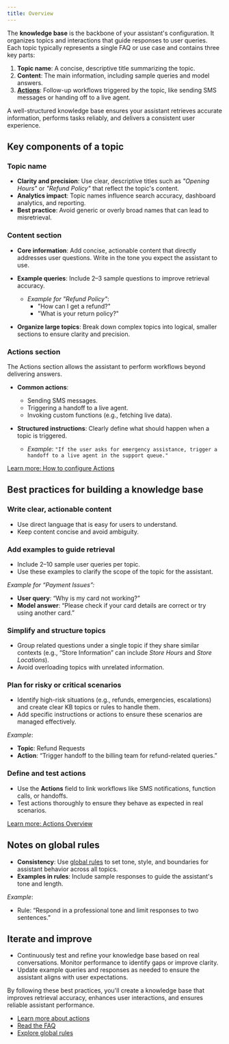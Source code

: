 ```yaml
---
title: Overview
---
```


The **knowledge base** is the backbone of your assistant's configuration. It organizes topics and interactions that guide responses to user queries. Each topic typically represents a single FAQ or use case and contains three key parts:

1. **Topic name**: A concise, descriptive title summarizing the topic.
2. **Content**: The main information, including sample queries and model answers.
3. [**Actions**](./how-to-setup-action/introduction): Follow-up workflows triggered by the topic, like sending SMS messages or handing off to a live agent.

A well-structured knowledge base ensures your assistant retrieves accurate information, performs tasks reliably, and delivers a consistent user experience.

## Key components of a topic

### Topic name
- **Clarity and precision**: Use clear, descriptive titles such as *"Opening Hours"* or *"Refund Policy"* that reflect the topic's content.
- **Analytics impact**: Topic names influence search accuracy, dashboard analytics, and reporting.
- **Best practice**: Avoid generic or overly broad names that can lead to misretrieval.

### Content section
- **Core information**: Add concise, actionable content that directly addresses user questions. Write in the tone you expect the assistant to use.
- **Example queries**: Include 2–3 sample questions to improve retrieval accuracy.
  - *Example for "Refund Policy"*:
    - "How can I get a refund?"
    - "What is your return policy?"

- **Organize large topics**: Break down complex topics into logical, smaller sections to ensure clarity and precision.

### Actions section
The Actions section allows the assistant to perform workflows beyond delivering answers.

- **Common actions**:
  - Sending SMS messages.
  - Triggering a handoff to a live agent.
  - Invoking custom functions (e.g., fetching live data).

- **Structured instructions**: Clearly define what should happen when a topic is triggered.
  - *Example*:
    `"If the user asks for emergency assistance, trigger a handoff to a live agent in the support queue."`

[Learn more: How to configure Actions](./how-to-setup-action/introduction)

## Best practices for building a knowledge base

### Write clear, actionable content
- Use direct language that is easy for users to understand.
- Keep content concise and avoid ambiguity.

### Add examples to guide retrieval
- Include 2–10 sample user queries per topic.
- Use these examples to clarify the scope of the topic for the assistant.

*Example for “Payment Issues”:*
- **User query**: “Why is my card not working?”
- **Model answer**: “Please check if your card details are correct or try using another card.”

### Simplify and structure topics
- Group related questions under a single topic if they share similar contexts (e.g., “Store Information” can include *Store Hours* and *Store Locations*).
- Avoid overloading topics with unrelated information.

### Plan for risky or critical scenarios
- Identify high-risk situations (e.g., refunds, emergencies, escalations) and create clear KB topics or rules to handle them.
- Add specific instructions or actions to ensure these scenarios are managed effectively.

*Example*:
- **Topic**: Refund Requests
- **Action**: “Trigger handoff to the billing team for refund-related queries.”

### Define and test actions
- Use the **Actions** field to link workflows like SMS notifications, function calls, or handoffs.
- Test actions thoroughly to ensure they behave as expected in real scenarios.

[Learn more: Actions Overview](./how-to-setup-action/introduction)

## Notes on global rules

- **Consistency**: Use [global rules](/agent-settings/rules) to set tone, style, and boundaries for assistant behavior across all topics.
- **Examples in rules**: Include sample responses to guide the assistant's tone and length.

*Example*:
- Rule: “Respond in a professional tone and limit responses to two sentences.”

## Iterate and improve
- Continuously test and refine your knowledge base based on real conversations. Monitor performance to identify gaps or improve clarity.
- Update example queries and responses as needed to ensure the assistant aligns with user expectations.

By following these best practices, you'll create a knowledge base that improves retrieval accuracy, enhances user interactions, and ensures reliable assistant performance.

- [Learn more about actions](./how-to-setup-action/introduction)
- [Read the FAQ](/troubleshoot/faq)
- [Explore global rules](/agent-settings/rules)